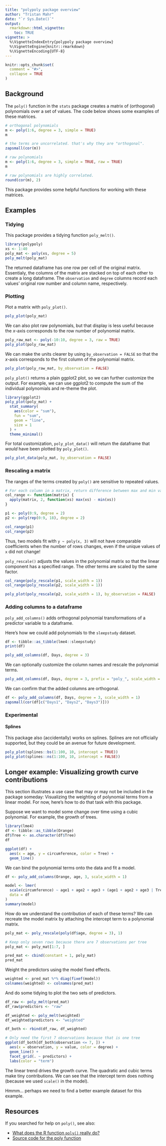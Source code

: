 ```yaml
---
title: "polypoly package overview"
author: "Tristan Mahr"
date: "`r Sys.Date()`"
output: 
  rmarkdown::html_vignette:
    toc: TRUE
vignette: >
  %\VignetteIndexEntry{polypoly package overview}
  %\VignetteEngine{knitr::rmarkdown}
  %\VignetteEncoding{UTF-8}
---
```


```r
knitr::opts_chunk$set(
  comment = "#>",
  collapse = TRUE
)
```


## Background

The `poly()` function in the `stats` package creates a matrix of (orthogonal)
polynomials over a set of values. The code below shows some examples of these
matrices.

```r
# orthogonal polynomials
m <- poly(1:6, degree = 3, simple = TRUE)
m

# the terms are uncorrelated. that's why they are "orthogonal".
zapsmall(cor(m))

# raw polynomials
m <- poly(1:6, degree = 3, simple = TRUE, raw = TRUE)
m

# raw polynomials are highly correlated.
round(cor(m), 2)
```

This package provides some helpful functions for working with these matrices.

## Examples

### Tidying

This package provides a tidying function `poly_melt()`. 

```r
library(polypoly)
xs <- 1:40
poly_mat <- poly(xs, degree = 5)
poly_melt(poly_mat)
```

The returned dataframe has one row per cell of the original matrix. Essentialy, 
the columns of the matrix are stacked on top of each other to create a long 
dataframe. The `observation` and `degree` columns record each values' original
row number and column name, respectively.

### Plotting

Plot a matrix with `poly_plot()`.

```r
poly_plot(poly_mat)
```

We can also plot raw polynomials, but that display is less useful because the
_x_-axis corresponds to the row number of polynomial matrix.

```r
poly_raw_mat <- poly(-10:10, degree = 3, raw = TRUE)
poly_plot(poly_raw_mat)
```

We can make the units clearer by using `by_observation = FALSE` so that the
_x_-axis corresponds to the first column of the polynomial matrix.

```r
poly_plot(poly_raw_mat, by_observation = FALSE)
```

`poly_plot()` returns a plain ggplot2 plot, so we can further customize the
output. For example, we can use ggplot2 to compute the sum of the individual
polynomials and re-theme the plot.

```r
library(ggplot2)
poly_plot(poly_mat) + 
  stat_summary(
    aes(color = "sum"), 
    fun = "sum", 
    geom = "line", 
    size = 1
  ) + 
  theme_minimal()
```

For total customization, `poly_plot_data()` will return the dataframe that
_would_ have been plotted by `poly_plot()`.

```r
poly_plot_data(poly_mat, by_observation = FALSE)
```


### Rescaling a matrix

The ranges of the terms created by `poly()` are sensitive to repeated values.

```r
# For each column in a matrix, return difference between max and min values
col_range <- function(matrix) {
  apply(matrix, 2, function(xs) max(xs) - min(xs))  
}

p1 <- poly(0:9, degree = 2)
p2 <- poly(rep(0:9, 18), degree = 2)

col_range(p1)
col_range(p2)
```

Thus, two models fit with `y ~ poly(x, 3)` will not have comparable coefficients
when the number of rows changes, even if the unique values of `x` did not
change!

`poly_rescale()` adjusts the values in the polynomial matrix so that the linear
component has a specified range. The other terms are scaled by the same factor. 

```r
col_range(poly_rescale(p1, scale_width = 1))
col_range(poly_rescale(p2, scale_width = 1))

poly_plot(poly_rescale(p2, scale_width = 1), by_observation = FALSE)
```



### Adding columns to a dataframe

`poly_add_columns()` adds orthogonal polynomial transformations of a predictor
variable to a dataframe.

Here's how we could add polynomials to the `sleepstudy` dataset.

```r
df <- tibble::as_tibble(lme4::sleepstudy)
print(df)

poly_add_columns(df, Days, degree = 3)
```

We can optionally customize the column names and rescale the polynomial terms.

```r
poly_add_columns(df, Days, degree = 3, prefix = "poly_", scale_width = 1)
```

We can confirm that the added columns are orthogonal.

```r
df <- poly_add_columns(df, Days, degree = 3, scale_width = 1)
zapsmall(cor(df[c("Days1", "Days2", "Days3")]))
```


### Experimental

#### Splines

This package also (accidentally) works on splines. Splines are not officially
supported, but they could be an avenue for future development.

```r
poly_plot(splines::bs(1:100, 10, intercept = TRUE))
poly_plot(splines::ns(1:100, 10, intercept = FALSE))
```

## Longer example: Visualizing growth curve contributions

This section illustrates a use case that may or may not be included in the 
package someday: Visualizing the weighting of polynomial terms from a linear
model. For now, here's how to do that task with this package.

Suppose we want to model some change over time using a cubic polynomial. For
example, the growth of trees.

```r
library(lme4)
df <- tibble::as_tibble(Orange)
df$Tree <- as.character(df$Tree)
df

ggplot(df) + 
  aes(x = age, y = circumference, color = Tree) + 
  geom_line()
```

We can bind the polynomial terms onto the data and fit a model.

```r
df <- poly_add_columns(Orange, age, 3, scale_width = 1)

model <- lmer(
  scale(circumference) ~ age1 + age2 + age3 + (age1 + age2 + age3 | Tree), 
  data = df
)
summary(model)
```

How do we understand the contribution of each of these terms? We can recreate
the model matrix by attaching the intercept term to a polynomial matrix.

```r
poly_mat <- poly_rescale(poly(df$age, degree = 3), 1)

# Keep only seven rows because there are 7 observations per tree
poly_mat <- poly_mat[1:7, ]

pred_mat <- cbind(constant = 1, poly_mat)
pred_mat
```

Weight the predictors using the model fixed effects.

```r
weighted <- pred_mat %*% diag(fixef(model))
colnames(weighted) <- colnames(pred_mat)
```

And do some tidying to plot the two sets of predictors.

```r
df_raw <- poly_melt(pred_mat)
df_raw$predictors <- "raw"

df_weighted <- poly_melt(weighted)
df_weighted$predictors <- "weighted"

df_both <- rbind(df_raw, df_weighted)

# Only need the first 7 observations because that is one tree
ggplot(df_both[df_both$observation <= 7, ]) + 
  aes(x = observation, y = value, color = degree) + 
  geom_line() + 
  facet_grid(. ~ predictors) + 
  labs(color = "term")
```

The linear trend drives the growth curve. The quadratic and cubic terms make 
tiny contributions. We can see that the intercept term does nothing (because we 
used `scale()` in the model). 

Hmmm... perhaps we need to find a better example dataset for this example.




## Resources

If you searched for help on `poly()`, see also:

* [What does the R function `poly()` really do?](https://stackoverflow.com/questions/19484053/what-does-the-r-function-poly-really-do)
* [Source code for the poly function](https://github.com/wch/r-source/blob/af7f52f70101960861e5d995d3a4bec010bc89e6/src/library/stats/R/contr.poly.R#L85)
